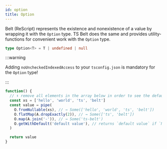 ```yaml
---
id: option
title: Option
---
```



Belt (ReScript) represents the existence and nonexistence of a value by wrapping it with the `Option` type. TS Belt does the same and provides utility-functions for convenient work with the `Option` type.

```ts
type Option<T> = T | undefined | null
```

:::warning

Adding `noUncheckedIndexedAccess` to your `tsconfig.json` is mandatory for the `Option` type!

:::

```jsx live
function() {
  // ⬇️ remove all elements in the array below in order to see the default value
  const xs = ['hello', 'world', 'ts', 'belt']
  const value = pipe(
    O.fromNullable(xs), // → Some(['hello', 'world', 'ts', 'belt'])
    O.flatMap(A.dropExactly(2)), // → Some(['ts', 'belt'])
    O.map(A.join('-')), // → Some('ts-belt')
    O.getWithDefault('default value'), // returns `default value` if `None`
  )

  return value
}
```

<Option />


